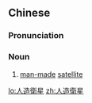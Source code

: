 {{also|人造卫星}}
==Chinese==
{{zh-forms|s=人造卫星|type=22}}

===Pronunciation===
{{zh-pron
|m=rénzào wèixīng
|c=jan4 zou6 wai6 sing1
|cat=n
}}

===Noun===
{{zh-noun}}
# [[man-made]] [[satellite]]

[[lo:人造衛星]]
[[zh:人造衛星]]